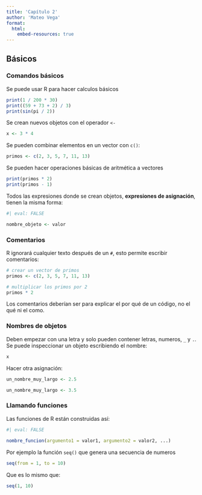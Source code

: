 ```yaml
---
title: 'Capítulo 2'
author: 'Mateo Vega'
format: 
  html:
    embed-resources: true
---
```




## Básicos

### Comandos básicos

Se puede usar R para hacer calculos básicos

```r
print(1 / 200 * 30)
print((59 + 73 + 2) / 3) 
print(sin(pi / 2))
```
Se crean nuevos objetos con el operador `<-`

```r
x <- 3 * 4
```

Se pueden combinar elementos en un vector con `c()`:

```r
primos <- c(2, 3, 5, 7, 11, 13)
```

Se pueden hacer operaciones básicas de aritmética a vectores

```r
print(primos * 2)
print(primos - 1)
```

Todos las expresiones donde se crean objetos, **expresiones de asignación**, tienen la misma forma:

```r
#| eval: FALSE

nombre_objeto <- valor
```
### Comentarios

R ignorará cualquier texto después de un `#`, esto permite escribir comentarios:

```r
# crear un vector de primos
primos <- c(2, 3, 5, 7, 11, 13)

# multiplicar los primos por 2
primos * 2
```
Los comentarios deberían ser para explicar el por qué de un código, no el qué ni el como.

### Nombres de objetos

Deben empezar con una letra y solo pueden contener letras, numeros, `_` y `.`. Se puede inspeccionar un objeto escribiendo el nombre:

```r
x
```
Hacer otra asignación:

```r
un_nombre_muy_largo <- 2.5
```


```r
un_nombre_muy_largo <- 3.5
```

### Llamando funciones

Las funciones de R están construidas así:

```r
#| eval: FALSE
  
nombre_funcion(argumento1 = valor1, argumento2 = valor2, ...)

```

Por ejemplo la función `seq()` que genera una secuencia de numeros

```r
seq(from = 1, to = 10)
```
Que es lo mismo que:

```r
seq(1, 10)
```



















